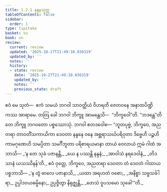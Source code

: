 ```yaml
---
title: 1.2.1 နန္ဒနသုတ္တ
tableOfContents: false
sidebar:
  order: 1
type: tipitaka
basket: su
book: sn
review:
  current: review
  updated: '2025-10-27T21:49:10.036319'
  updated_by: ''
  notes: ''
  history:
  - state: review
    date: '2025-10-27T21:49:10.036319'
    updated_by: ''
    notes: ''
    previous_state: draft
---
```



<ReviewStatus review={frontmatter.review} showDetails={true} />

<HypothesisAnnotation frontmatter={frontmatter} />

<DynamicBreadcrumb />

<Division number="11" book="sn" e="ch" v="18" p="281">

<Paragraph number="38" book="sn">
ဧဝံ မေ သုတံ—  ဧကံ သမယံ ဘဂဝါ သာဝတ္ထိယံ ဝိဟရတိ ဇေတဝနေ အနာထပိဏ္ဍိကဿ အာရာမေ. တတြ ခေါ ဘဂဝါ ဘိက္ခူ အာမန္တေသိ—  “ဘိက္ခဝေါ”တိ. “ဘဒန္တေ”တိ တေ ဘိက္ခူ ဘဂဝတော ပစ္စဿောသုံ. ဘဂဝါ ဧတဒဝေါစ—
</Paragraph>

<Paragraph number="39" book="sn">
“ဘူတပုဗ္ဗံ, ဘိက္ခဝေ, အညတရာ တာဝတိံသကာယိကာ ဒေဝတာ နန္ဒနေ ဝနေ အစ္ဆရာသင်္ဃပရိဝုတာ ဒိဗ္ဗေဟိ ပဉ္စဟိ ကာမဂုဏေဟိ သမပ္ပိတာ သမင်္ဂီဘူတာ ပရိစာရယမာနာ တာယံ ဝေလာယံ ဣမံ ဂါထံ အဘာသိ—
</Paragraph>

<Paragraph number="40" type="verses" book="sn">
_‘န တေ သုခံ ပဇာနန္တိ,_  
_ယေ န ပဿန္တိ နန္ဒနံ;_  
_အာဝါသံ နရဒေဝါနံ,_  
_တိဒသာနံ ယသဿိနန်’တိ._  

</Paragraph>

<Paragraph number="41" book="sn">
ဧဝံ ဝုတ္တေ, ဘိက္ခဝေ, အညတရာ ဒေဝတာ တံ ဒေဝတံ ဂါထာယ ပစ္စဘာသိ—
</Paragraph>

<Paragraph number="42" book="sn">
_‘န တွံ ဗာလေ ပဇာနာသိ,_  
_ယထာ အရဟတံ ဝစော;_  
_အနိစ္စာ သဗ္ဗသင်္ခါရာ,_  
ဥပ္ပါဒဝယဓမ္မိနော;_  
ဥပ္ပဇ္ဇိတွာ နိရုဇ္ဈန္တိ,_  
_တေသံ ဝူပသမော သုခေါ’”တိ._
</Paragraph>
</Division>